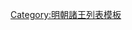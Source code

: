 {{ming|title=明朝岳陽國諸王|ed=岳陽國|head=[[永乐 (明朝)|永樂]]二年（[[1404年]]）封。|
{{ming/title}}
{{ming/list|岳陽悼惠王|[[朱孟爟]]|朱楨、庶九子|[[1404年]]—[[1426年]]|永樂二年封。[[宣德]]元年薨。}}
{{ming/list|岳陽恭僖王|[[朱季境]]|朱孟爟、嫡一子|[[1430年]]—[[1463年]]|宣德五年襲封。[[天顺 (明朝)|天順]]七年薨。無子，除。}}
{{ming/note|附岳陽國奉祀宗室}}
{{ming/list|岳陽辅国將軍|[[朱均鍠]]|朱季墀<ref name="a">《[[明實錄]]》</ref>、子|？年|悼惠王孙，[[镇国将军]][[朱季墀|季墀]]子。 [[天顺 (明朝)|天順]]末年承岳陽王祀。薨。<ref name="a"/>}}
{{ming/note|以後不詳}}
{{ming/note|參考文獻}}
{{ming/note|ref}}
}}<noinclude>
[[Category:明朝諸王列表模板]]
</noinclude>
